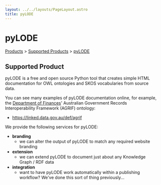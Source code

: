 ```yaml
---
layout: ../../layouts/PageLayout.astro
title: pyLODE
---
```


# pyLODE

[Products](/products) > [Supported Products](/supported-products) > [pyLODE](./pylode)

## Supported Product

pyLODE is a free and open source Python tool that creates simple HTML documentation for OWL ontologies and SKOS vocabularies from source data.

You can see many examples of pyLODE documentation online, for example, the [Department of Finances](https://www.finance.gov.au)' Australian Government Records Interoperability Framework (AGRIF) ontology:

- https://linked.data.gov.au/def/agrif

We provide the following services for pyLODE:

- **branding**
  - we can alter the output of pyLODE to match any required website branding
- **extension**
  - we can extend pyLODE to document just about any Knowledge Graph / RDF data
- **integration**
  - want to have pyLODE work automatically within a publishing workflow? We've done this sort of thing previously...
